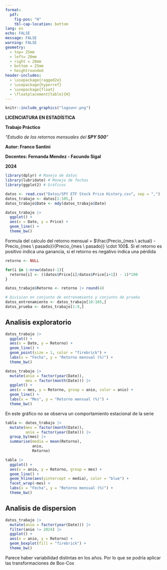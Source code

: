```yaml
---
format: 
  pdf:
    fig-pos: "H"
    tbl-cap-location: bottom
lang: es
echo: FALSE
message: FALSE
warning: FALSE
geometry:
  - top= 25mm
  - left= 20mm
  - right = 20mm
  - bottom = 25mm
  - heightrounded
header-includes:
  - \usepackage{ragged2e}
  - \usepackage{hyperref}
  - \usepackage{float}
  - \floatplacement{table}{H}
---
```


::: {.center data-latex=""}

\vspace{3cm}

```r
knitr::include_graphics("logounr.png")
```

\pagenumbering{gobble}

\vspace{5cm}

\Large
**LICENCIATURA EN ESTADÍSTICA**

\vspace{1cm}

\Large
**Trabajo Práctico**


\vspace{0.3cm}
\large

*"Estudio de los retornos mensuales del **SPY 500**"*

\vspace{8cm}

\large

**Autor: Franco Santini**

**Docentes: Fernanda Mendez - Facundo Sigal**

**2024**
\normalsize
\newpage
\hypersetup{linkcolor = black}
\tableofcontents


\newpage
\pagenumbering{arabic}

:::

\newpage

```r
library(dplyr) # Manejo de datos
library(lubridate) # Manejo de fechas
library(ggplot2) # Gráficos
```

```r
datos <- read.csv("Datos/SPY ETF Stock Price History.csv", sep = ",")
datos_trabajo <- datos[1:105,]
datos_trabajo$Date <- mdy(datos_trabajo$Date)

datos_trabajo |> 
  ggplot() +
  aes(x = Date, y = Price) +
  geom_line() +
  theme_bw()
```
Formula del calculo del retorno mensual = $\frac{Precio_{mes \ actual} - Precio_{mes \ pasado}}{Precio_{mes \ pasado}} \cdot 100$. Si el retorno es positivo indica una ganancia, si el retorno es negativo indica una pérdida


```r
retorno <- NULL

for(i in 1:nrow(datos)-1){
  retorno[i] <- ((datos$Price[i]/datos$Price[i+1]) - 1)*100
}

datos_trabajo$Retorno <- retorno |> round(4)
```

```r
# Division en conjunto de entrenamiento y conjunto de prueba
datos_entrenamiento <- datos_trabajo[10:105,]
datos_prueba <- datos_trabajo[1:9,]
```

## Analisis exploratorio

```r
datos_trabajo |> 
  ggplot() +
  aes(x = Date, y = Retorno) +
  geom_line() +
  geom_point(size = 1, color = "firebrick") +
  labs(x = "Fecha", y = "Retorno mensual (%)") +
  theme_bw()
```

```r
datos_trabajo |> 
  mutate(anio = factor(year(Date)),
         mes = factor(month(Date))) |> 
  ggplot() +
  aes(x = mes, y = Retorno, group = anio, color = anio) +
  geom_line() +
  labs(x = "Mes", y = "Retorno mensual (%)") +
  theme_bw()
```

En este gráfico no se observa un comportamiento estacional de la serie

```r
tabla <- datos_trabajo |> 
  mutate(mes = factor(month(Date)),
         anio = factor(year(Date))) |> 
  group_by(mes) |> 
  summarise(media = mean(Retorno),
            anio,
            Retorno)

tabla |> 
  ggplot() +
  aes(x = anio, y = Retorno, group = mes) +
  geom_line() +
  geom_hline(aes(yintercept = media), color = "blue") +
  facet_wrap(~mes) +
  labs(x = "Fecha", y = "Retorno mensual (%)") +
  theme_bw()
```

## Analisis de dispersion

```r
datos_trabajo |> 
  mutate(anio = factor(year(Date))) |> 
  filter(anio != 2024) |> 
  ggplot() +
  aes(x = anio, y = Retorno) +
  geom_boxplot(fill = "firebrick") +
  theme_bw()


```

Parece haber variabilidad distintas en los años. Por lo que se podría aplicar las transformaciones de Box-Cox

```r

```



